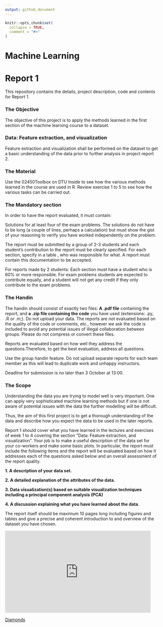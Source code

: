 ```yaml
---
output: github_document
---
```


<!-- README.md is generated from README.Rmd. Please edit that file -->

```r
knitr::opts_chunk$set(
  collapse = TRUE,
  comment = "#>"
)
```

# Machine Learning
# Report 1

<!-- badges: start -->
<!-- badges: end -->


This repository contains the details, project description, code and contents for Report 1. 

### The Objective
The objective of this project is to apply the methods learned in the first section of the machine learning course to a dataset. 

### Data: Feature extraction, and visualization

Feature extraction and visualization shall be performed on the dataset to get a basic understanding of the data prior to further analysis in project report 2.

### The Material
Use the 02450Toolbox on DTU Inside to see how the various methods learned in the course are used in R. Review exercise 1 to 5 to see how the various tasks can be carried out.

### The Mandatory section
In order to have the report evaluated, it must contain:

Solutions for at least four of the exam problems. The solutions do not have to be long (a couple of lines, perhaps a calculation) but must show the gist of your reasoning to verify you have worked independently on the problem.

The report must be submitted by a group of 2-3 students and each student’s contribution to the report must be clearly specified. For each section, specify in a table , who was responsible for what. 
A report must contain this documentation to be accepted.


For reports made by 2 students: Each section must have a student who is 60% or more responsible. For exam problems students are expected to contribute equally, and a student will not get any credit if they only contribute to the exam problems.

### The Handin 
The handin should consist of exactly two files: 
**A .pdf file** containing the report, and **a .zip file containing the code** you have used (extensions: .py, .R or .m;). Do not upload your data. 
The reports are not evaluated based on the quality of the code or comments, etc., however we ask the code is included to avoid any potential issues of illegal collaboration between groups. Please do not compress or convert these files.

Reports are evaluated based on how well they address the questions.Therefore, to get the best evaluation, address all questions.

Use the group handin feature. Do not upload separate reports for each team member as this will lead to duplicate work and unhappy instructors.

Deadline for submission is no later than 3 October at 13:00. 

### The Scope
Understanding the data you are trying to model well is very important. One can apply very sophisticated machine learning methods but if one is not aware of potential issues with the data the further modelling will be difficult. 

Thus, the aim of this first project is to get a thorough understanding of the data and describe how you expect the data to be used in the later reports.

Report 1 should cover what you have learned in the lectures and exercises of week 1 to 4 covering the section ”Data: Feature extraction, and visualization”. Your job is to make a useful description of the data set for your co-workers and make some basic plots. In particular, the report must include the following items and the report will be evaluated based on how it addresses each of the questions asked below and an overall assessment of the report quality.


**1. A description of your data set.**

**2. A detailed explanation of the attributes of the data.**

**3. Data visualization(s) based on suitable visualization techniques including a principal component analysis (PCA)**

**4. A discussion explaining what you have learned about the data.**

The report itself should be maximum 10 pages long including figures and tables and give a precise and coherent introduction to and overview of the dataset you have chosen.

<iframe src="https://giphy.com/embed/l3vRawYAnO8dUf1ra" width="480" height="270" frameBorder="0" class="giphy-embed" allowFullScreen></iframe><p><a href="https://giphy.com/gifs/ice-jewelry-diamond-l3vRawYAnO8dUf1ra">Diamonds</a></p>

